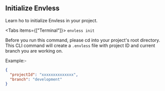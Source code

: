 
## Initialize Envless

Learn ho to initialize Envless in your project.

<Tabs items={["Terminal"]}>
  <Tab>``` envless init ```</Tab>
</Tabs>

Before you run this command, please cd into your project's root directory. This CLI command will create a `.envless` file with project ID and current branch you are working on.

Example:-

```json
{
  "projectId": "xxxxxxxxxxxxxx",
  "branch": "development"
}
```
